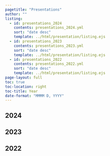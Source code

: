 ```yaml
---
pagetitle: "Presentations"
author: ""
listing:
  - id: presentations_2024
    contents: presentations_2024.yml
    sort: "date desc"
    template: ../html/presentation/listing.ejs
  - id: presentations_2023
    contents: presentations_2023.yml
    sort: "date desc"
    template: ../html/presentation/listing.ejs
  - id: presentations_2022
    contents: presentations_2022.yml
    sort: "date desc"
    template: ../html/presentation/listing.ejs
page-layout: full
toc: true
toc-location: right
toc-title: Year
date-format: "MMMM D, YYYY"
---
```


## 2024

:::{#presentations_2024}
:::

## 2023

:::{#presentations_2023}
:::

## 2022

:::{#presentations_2022}
:::